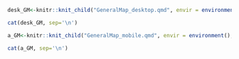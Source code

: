 ::: {.hide-on-small}
```r
desk_GM<-knitr::knit_child("GeneralMap_desktop.qmd", envir = environment(), quiet = TRUE)

cat(desk_GM, sep='\n')
```
:::

::: {.hide-on-large .hide-on-medium}
```r
a_GM<-knitr::knit_child("GeneralMap_mobile.qmd", envir = environment(), quiet = TRUE)

cat(a_GM, sep='\n')
```
:::

